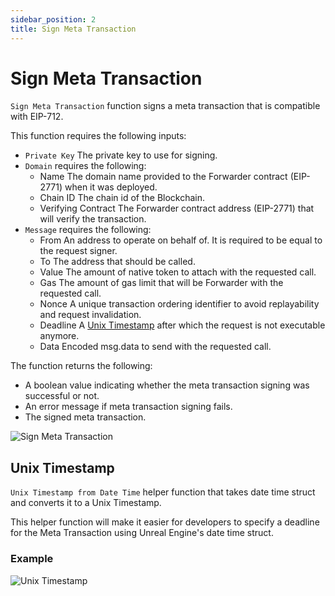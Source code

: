 ```yaml
---
sidebar_position: 2
title: Sign Meta Transaction
---
```


# Sign Meta Transaction

`Sign Meta Transaction` function signs a meta transaction that is compatible with EIP-712.

This function requires the following inputs:
* `Private Key` <Step text="1"/> The private key to use for signing.
* `Domain` requires the following:
    * Name <Step text="2"/> The domain name provided to the Forwarder contract (EIP-2771) when it was deployed.
    * Chain ID <Step text="3"/> The chain id of the Blockchain.
    * Verifying Contract <Step text="4"/> The Forwarder contract address (EIP-2771) that will verify the transaction.
* `Message` requires the following:
    * From <Step text="5"/> An address to operate on behalf of. It is required to be equal to the request signer.
    * To <Step text="6"/> The address that should be called.
    * Value <Step text="7"/> The amount of native token to attach with the requested call.
    * Gas <Step text="8"/> The amount of gas limit that will be Forwarder with the requested call.
    * Nonce <Step text="9"/> A unique transaction ordering identifier to avoid replayability and request invalidation.
    * Deadline <Step text="10"/> A [Unix Timestamp](/docs/blockchain/meta-transactions/sign-meta-transaction#unix-timestamp) after which the request is not executable anymore.
    * Data <Step text="11"/> Encoded msg.data to send with the requested call.

The function returns the following:
* <Step text="12"/> A boolean value indicating whether the meta transaction signing was successful or not.
* <Step text="13"/> An error message if meta transaction signing fails.
* <Step text="14"/> The signed meta transaction.

![Sign Meta Transaction](_static/img/sign_meta_transaction.png)

## Unix Timestamp

`Unix Timestamp from Date Time` helper function that takes date time struct and converts it to a Unix Timestamp.

This helper function will make it easier for developers to specify a deadline for the Meta Transaction using Unreal
Engine's date time struct.

### Example

![Unix Timestamp](_static/img/unix_timestamp.png)